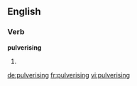 ==English==

===Verb===
'''pulverising'''

# {{present participle of|[[pulverise]]}}

[[de:pulverising]]
[[fr:pulverising]]
[[vi:pulverising]]